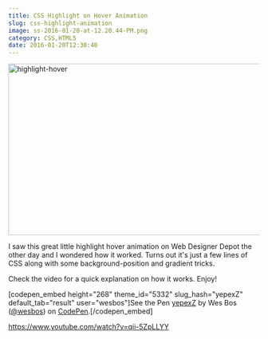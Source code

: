 ```yaml
---
title: CSS Highlight on Hover Animation
slug: css-highlight-animation
image: ss-2016-01-20-at-12.20.44-PM.png
category: CSS,HTML5
date: 2016-01-20T12:30:40
---
```


<img src="highlight-hover.gif" alt="highlight-hover" width="633" height="344" class="aligncenter size-full wp-image-3702" />

I saw this great little highlight hover animation on Web Designer Depot the other day and I wondered how it worked. Turns out it's just a few lines of CSS along with some background-position and gradient tricks.

Check the video for a quick explanation on how it works. Enjoy!

[codepen_embed height="268" theme_id="5332" slug_hash="yepexZ" default_tab="result" user="wesbos"]See the Pen <a href='http://codepen.io/wesbos/pen/yepexZ/'>yepexZ</a> by Wes Bos (<a href='http://codepen.io/wesbos'>@wesbos</a>) on <a href='http://codepen.io'>CodePen</a>.[/codepen_embed]

https://www.youtube.com/watch?v=qii-5ZpLLYY